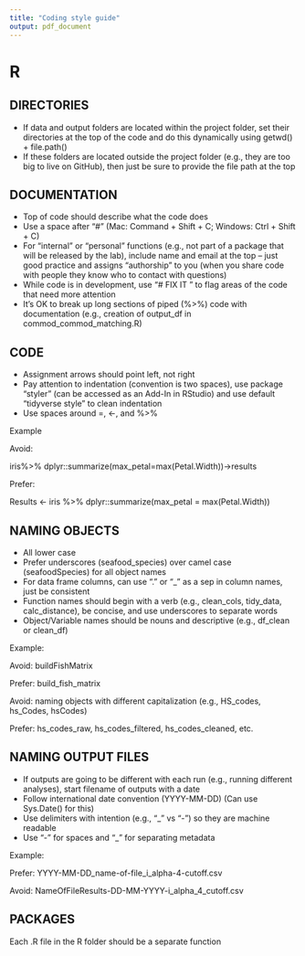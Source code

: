 ```yaml
---
title: "Coding style guide"
output: pdf_document
---
```


# R 

## DIRECTORIES

* If data and output folders are located within the project folder, set their directories at the top of the code and do this dynamically using getwd() + file.path()
* If these folders are located outside the project folder (e.g., they are too big to live on GitHub), then just be sure to provide the file path at the top

## DOCUMENTATION

* Top of code should describe what the code does
* Use a space after “#” (Mac: Command + Shift + C; Windows: Ctrl + Shift + C)
* For “internal” or “personal” functions (e.g., not part of a package that will be released by the lab), include name and email at the top – just good practice and assigns “authorship” to you (when you share code with people they know who to contact with questions)
* While code is in development, use “# FIX IT <followed by additional notes>” to flag areas of the code that need more attention
* It’s OK to break up long sections of piped (%>%) code with documentation (e.g., creation of output_df in commod_commod_matching.R)

## CODE
* Assignment arrows should point left, not right
* Pay attention to indentation (convention is two spaces), use package “styler” (can be accessed as an Add-In in RStudio) and use default “tidyverse style” to clean indentation
* Use spaces around =, <-, and %>%

Example

Avoid: 

iris%>%
      dplyr::summarize(max_petal=max(Petal.Width))->results

Prefer:

Results <- iris %>% 
  dplyr::summarize(max_petal = max(Petal.Width))

## NAMING OBJECTS

* All lower case
* Prefer underscores (seafood_species) over camel case (seafoodSpecies) for all object names
* For data frame columns, can use “.” or “_” as a sep in column names, just be consistent
* Function names should begin with a verb (e.g., clean_cols, tidy_data, calc_distance), be concise, and use underscores to separate words 
* Object/Variable names should be nouns and descriptive (e.g., df_clean or clean_df)

Example:

Avoid: buildFishMatrix 

Prefer: build_fish_matrix

Avoid: naming objects with different capitalization (e.g., HS_codes, hs_Codes, hsCodes)

Prefer: hs_codes_raw, hs_codes_filtered, hs_codes_cleaned, etc.

## NAMING OUTPUT FILES

* If outputs are going to be different with each run (e.g., running different analyses), start filename of outputs with a date
* Follow international date convention (YYYY-MM-DD) (Can use Sys.Date() for this)
* Use delimiters with intention (e.g., “_” vs “-”) so they are machine readable
* Use “-” for spaces and “_” for separating metadata

Example:

Prefer: YYYY-MM-DD_name-of-file_i_alpha-4-cutoff.csv

Avoid: NameOfFileResults-DD-MM-YYYY-i_alpha_4_cutoff.csv

## PACKAGES
Each .R file in the R folder should be a separate function
